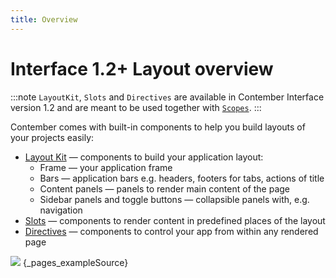 ```yaml
---
title: Overview
---
```




# <span className="version">Interface 1.2+</span> Layout overview

:::note
`LayoutKit`, `Slots` and `Directives` are available in Contember Interface version 1.2 and are meant to be used together with [`Scopes`](/reference/admin/pages/scopes).
:::

Contember comes with built-in components to help you build layouts of your projects easily:

- [Layout Kit](/reference/admin/layouts/layout-kit) — components to build your application layout:
	- Frame — your application frame
	- Bars — application bars e.g. headers, footers for tabs, actions of title
	- Content panels — panels to render main content of the page
	- Sidebar panels and toggle buttons — collapsible panels with, e.g. navigation
- [Slots](/reference/admin/layouts/slots) — components to render content in predefined places of the layout
- [Directives](/reference/admin/layouts/directives) — components to control your app from within any rendered page

<img src={LayoutKitSvg} />

<CodeBlock language="typescript" title="admin/pages/example.tsx">
	{_pages_exampleSource}
</CodeBlock>
